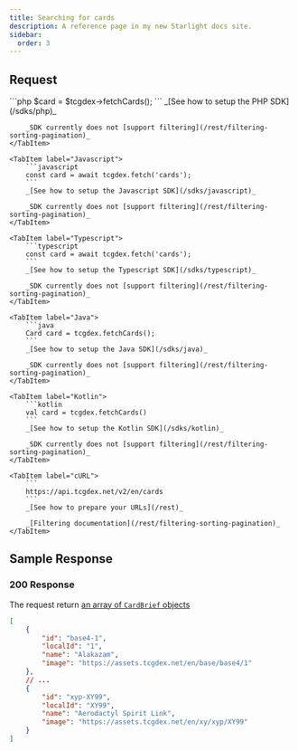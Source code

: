 ```yaml
---
title: Searching for cards
description: A reference page in my new Starlight docs site.
sidebar:
  order: 3
---
```


## Request
<Tabs syncKey="sdk">
	<TabItem label="PHP">
		```php
		$card = $tcgdex->fetchCards();
		```
		_[See how to setup the PHP SDK](/sdks/php)_

		_SDK currently does not [support filtering](/rest/filtering-sorting-pagination)_
	</TabItem>

	<TabItem label="Javascript">
		```javascript
		const card = await tcgdex.fetch('cards');
		```
		_[See how to setup the Javascript SDK](/sdks/javascript)_

		_SDK currently does not [support filtering](/rest/filtering-sorting-pagination)_
	</TabItem>

	<TabItem label="Typescript">
		```typescript
		const card = await tcgdex.fetch('cards');
		```
		_[See how to setup the Typescript SDK](/sdks/typescript)_

		_SDK currently does not [support filtering](/rest/filtering-sorting-pagination)_
	</TabItem>

	<TabItem label="Java">
		```java
		Card card = tcgdex.fetchCards();
		```
		_[See how to setup the Java SDK](/sdks/java)_

		_SDK currently does not [support filtering](/rest/filtering-sorting-pagination)_
	</TabItem>

	<TabItem label="Kotlin">
		```kotlin
		val card = tcgdex.fetchCards()
		```
		_[See how to setup the Kotlin SDK](/sdks/kotlin)_

		_SDK currently does not [support filtering](/rest/filtering-sorting-pagination)_
	</TabItem>

	<TabItem label="cURL">
		```
		https://api.tcgdex.net/v2/en/cards
		```
		_[See how to prepare your URLs](/rest)_

		_[Filtering documentation](/rest/filtering-sorting-pagination)_
	</TabItem>
</Tabs>

## Sample Response

### 200 Response

The request return [an array of `CardBrief` objects](/reference/card-brief)

```json
[
	{
		"id": "base4-1",
		"localId": "1",
		"name": "Alakazam",
		"image": "https://assets.tcgdex.net/en/base/base4/1"
	},
	// ...
	{
		"id": "xyp-XY99",
		"localId": "XY99",
		"name": "Aerodactyl Spirit Link",
		"image": "https://assets.tcgdex.net/en/xy/xyp/XY99"
	}
]
```
